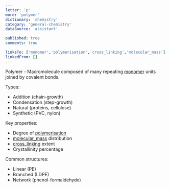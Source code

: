 ```yaml
---
letter: 'p'
word: 'polymer'
dictionary: 'chemistry'
category: 'general-chemistry'
dataSource: 'assistant'

published: true
comments: true

linksTo: ['monomer','polymerisation','cross_linking','molecular_mass']
linkedFrom: []
---
```


<a id="polymer">Polymer</a> - Macromolecule composed of many repeating [monomer](#monomer) units joined by covalent bonds.

Types:
- Addition (chain-growth)
- Condensation (step-growth)
- Natural (proteins, cellulose)
- Synthetic (PVC, nylon)

Key properties:
- Degree of [polymerisation](#polymerisation)
- [molecular_mass](#molecular_mass) distribution
- [cross_linking](#cross_linking) extent
- Crystallinity percentage

Common structures:
- Linear (PE)
- Branched (LDPE)
- Network (phenol-formaldehyde)
